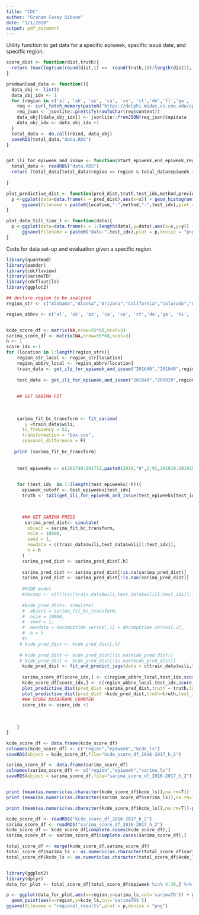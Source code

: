 ```yaml
---
title: "CDC"
author: "Graham Casey Gibson"
date: "1/1/2020"
output: pdf_document
---
```


Utility function to get data for a specific epiweek, specific issue date, and specific region. 

```r
score_dist <- function(dist,truth){
  return (max(log(sum(round(dist,1) ==  round(truth,1))/length(dist)),-10))
}
```
```r
predownload_data <- function(){
  data_obj <- list()
  data_obj_idx <- 1
  for (region in c('al', 'ak', 'az', 'ca', 'co', 'ct','de','fl','ga', 'hi', 'id', 'il','in', 'ia', 'ks', 'ky', 'la', 'me', 'md', 'ma', 'mi', 'mn', 'ms', 'mo', 'mt', 'ne', 'nv', 'nh', 'nj', 'nm', 'ny_minus_jfk', 'nc', 'nd', 'oh', 'ok', 'or','pa', 'ri', 'sc', 'sd', 'tn', 'tx', 'ut', 'vt', 'va', 'wa', 'wv', 'wi', 'wy','as','mp', 'dc', 'gu', 'pr', 'vi', 'ord', 'lax', 'jfk')){
    req <- curl_fetch_memory(paste0("https://delphi.midas.cs.cmu.edu/epidata/api.php?source=fluview&regions=",region,"&epiweeks=201240-201920"))
    req_json <- jsonlite::prettify(rawToChar(req$content))
    data_obj[[data_obj_idx]] <- jsonlite::fromJSON(req_json)$epidata
    data_obj_idx <- data_obj_idx +1
  }
  total_data <- do.call(rbind, data_obj)
  saveRDS(total_data,"data.RDS")
}


get_ili_for_epiweek_and_issue <- function(start_epiweek,end_epiweek,region){
  total_data <- readRDS("data.RDS")
  return (total_data[total_data$region == region & total_data$epiweek <= end_epiweek & total_data$epiweek >= start_epiweek ,])
  
}


```
```r

plot_predictive_dist <- function(pred_dist,truth,test_idx,method,previous_point,location){
  p <-ggplot(data=data.frame(x = pred_dist),aes(x=x)) + geom_histogram()+geom_vline(xintercept =truth ) +xlim(0,10) + geom_vline(xintercept = previous_point,col='blue')
      ggsave(filename = paste0(location,"-",method,"-",test_idx),plot = p,device = "png")
}

plot_data_till_time_t <- function(data){
  p <-ggplot(data=data.frame(x = 1:length(data),y=data),aes(x=x,y=y)) + geom_line()
      ggsave(filename = paste0("data-",test_idx),plot = p,device = "png")
}
```

Code for data set-up and evaluation given a specific region.

```r
library(quantmod)
library(pander)
library(cdcfluview)
library(sarimaTD)
library(cdcfluutils)
library(ggplot2)

## declare region to be analyzed 
region_str <- c("Alabama","Alaska","Arizona","California","Colorado","Connecticut", "Delaware","Georgia","Hawaii","Idaho", "Illinois","Indiana","Iowa","Kansas","Kentucky","Louisiana", "Maine","Maryland","Massachusetts","Michigan","Minnesota","Mississippi","Missouri","Montana", "Nebraska","Nevada","New Hampshire","New Jersey","New Mexico","New York","North Carolina","North Dakota","Ohio","Oklahoma","Oregon","Pennsylvania","Rhode Island","South Carolina","South Dakota","Tennessee","Texas","Utah","Vermont", "Virginia","Washington","West Virginia","Wisconsin","Wyoming","As","mp","District of Columbia", "gu","Puerto Rico","Virgin Islands","ord","lax","New York City")

region_abbrv <- c('al', 'ak', 'az', 'ca', 'co', 'ct','de','ga', 'hi', 'id', 'il','in', 'ia', 'ks', 'ky', 'la', 'me', 'md', 'ma', 'mi', 'mn', 'ms', 'mo', 'mt', 'ne', 'nv', 'nh', 'nj', 'nm', 'ny_minus_jfk', 'nc', 'nd', 'oh', 'ok', 'or','pa', 'ri', 'sc', 'sd', 'tn', 'tx', 'ut', 'vt', 'va', 'wa', 'wv', 'wi', 'wy','as','mp', 'dc', 'gu', 'pr', 'vi', 'ord', 'lax', 'jfk')


kcde_score_df <- matrix(NA,nrow=55*68,ncol=3)
sarima_score_df <- matrix(NA,nrow=55*68,ncol=3)
h <- 1
score_idx <-1
for (location in 1:length(region_str)){
    region_str_local <- region_str[location]
    region_abbrv_local <- region_abbrv[location]
    train_data <- get_ili_for_epiweek_and_issue("201640","201840",region_abbrv_local)
    
    test_data <- get_ili_for_epiweek_and_issue("201840","201920",region_abbrv_local)
    
     
    ## GET SARIMA FIT
     
  
   
    sarima_fit_bc_transform <- fit_sarima(
       y =train_data$wili,
      ts_frequency = 52,
      transformation = "box-cox",
      seasonal_difference = F)
    
   print (sarima_fit_bc_transform)
    
    
    test_epiweeks <- c(201740:201752,paste0(2018,"0",1:9),201810:201818)

    
    for (test_idx  in 1:(length(test_epiweeks)-h)){
      epiweek_cutoff <- test_epiweeks[test_idx]
      truth <- tail(get_ili_for_epiweek_and_issue(test_epiweeks[test_idx + h ],test_epiweeks[test_idx + h],region_abbrv_local)$wili,1)


      
      ### GET SARIMA PREDS
       sarima_pred_dist<- simulate(
        object = sarima_fit_bc_transform,
        nsim = 10000,
        seed = 1,
        newdata = c(train_data$wili,test_data$wili[1:test_idx]),
        h = h
      )
      sarima_pred_dist <- sarima_pred_dist[,h]
      
      sarima_pred_dist <- sarima_pred_dist[!is.na(sarima_pred_dist)]
      sarima_pred_dist <- sarima_pred_dist[!is.nan(sarima_pred_dist)]
      
      #KCDE model
      #decomp <- stl(ts(c(train_data$wili,test_data$wili[1:test_idx]),frequency = 52),s.window = 52,t.window = 4)
      
      #kcde_pred_dist<- simulate(
      #  object = sarima_fit_bc_transform,
      #  nsim = 10000,
      #  seed = 1,
      #  newdata = decomp$time.series[,1] + decomp$time.series[,2],
      #  h = h
      #)
     # kcde_pred_dist <- kcde_pred_dist[,h]
      
     # kcde_pred_dist <- kcde_pred_dist[!is.na(kcde_pred_dist)]
     # kcde_pred_dist <- kcde_pred_dist[!is.nan(kcde_pred_dist)]
      kcde_pred_dist <- fit_and_predict_jags(data = c(train_data$wili,test_data$wili[1:test_idx]),h=1)
      
      sarima_score_df[score_idx,] <- c(region_abbrv_local,test_idx,score_dist( sarima_pred_dist,truth) )
      kcde_score_df[score_idx,] <- c(region_abbrv_local,test_idx,score_dist( kcde_pred_dist,truth) )
      plot_predictive_dist(pred_dist =sarima_pred_dist,truth = truth,test_idx = test_idx,method="sarima" ,previous_point = tail(test_data$wili,1),location=location)
      plot_predictive_dist(pred_dist =kcde_pred_dist,truth=truth,test_idx = test_idx,method="kcde",previous_point = tail(test_data$wili,1),location=location) 
      ### SCORE DATAFRAME COUNTER
      score_idx <- score_idx +1
      
        
    
    }
}

kcde_score_df <- data.frame(kcde_score_df)
colnames(kcde_score_df) <- c("region","epiweek","kcde_ls")
saveRDS(object = kcde_score_df,file="kcde_score_df_2016-2017_h_2")

sarima_score_df <- data.frame(sarima_score_df)
colnames(sarima_score_df) <- c("region","epiweek","sarima_ls")
saveRDS(object = sarima_score_df,file="sarima_score_df_2016-2017_h_2")


print (mean(as.numeric(as.character(kcde_score_df$kcde_ls)),na.rm=T))
print (mean(as.numeric(as.character(sarima_score_df$sarima_ls)),na.rm=T))

print (mean(as.numeric(as.character(kcde_score_df$kcde_ls)),na.rm=T))-print (mean(as.numeric(as.character(sarima_score_df$sarima_ls)),na.rm=T))

```


```r
kcde_score_df <- readRDS("kcde_score_df_2016-2017_h_2")
sarima_score_df <- readRDS("sarima_score_df_2016-2017_h_2")
kcde_score_df <- kcde_score_df[complete.cases(kcde_score_df),]
sarima_score_df <- sarima_score_df[complete.cases(sarima_score_df),]

total_score_df <- merge(kcde_score_df,sarima_score_df)
total_score_df$sarima_ls <- as.numeric(as.character(total_score_df$sarima_ls))
total_score_df$kcde_ls <- as.numeric(as.character(total_score_df$kcde_ls))


library(ggplot2)
library(dplyr)
data_for_plot <- total_score_df[total_score_df$epiweek %in% 4:30,] %>% dplyr::group_by(region) %>% dplyr::summarize(kcde_ls=mean(kcde_ls),sarima_ls=mean(sarima_ls))

p <- ggplot(data_for_plot,aes(x=region,y=sarima_ls,col='sarimaTD')) + geom_point() +
  geom_point(aes(x=region,y=kcde_ls,col='sarimaTDS')) 
ggsave(filename = "regional_results",plot = p,device = "png")

```
